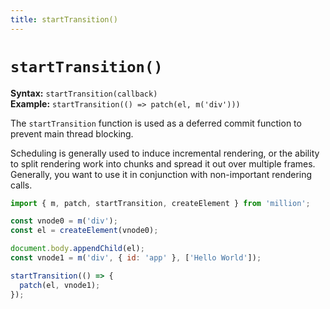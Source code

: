 ```yaml
---
title: startTransition()
---
```


# `startTransition()`

**Syntax:** `startTransition(callback)`\
**Example:** `startTransition(() => patch(el, m('div')))`

The `startTransition` function is used as a deferred commit function to prevent main thread blocking.

Scheduling is generally used to induce incremental rendering, or the ability to split rendering work into chunks and spread it out over multiple frames. Generally, you want to use it in conjunction with non-important rendering calls.

```js
import { m, patch, startTransition, createElement } from 'million';

const vnode0 = m('div');
const el = createElement(vnode0);

document.body.appendChild(el);
const vnode1 = m('div', { id: 'app' }, ['Hello World']);

startTransition(() => {
  patch(el, vnode1);
});
```
